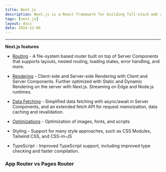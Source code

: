 ```yaml
---
title: Next.js
description: Next.js is a React framework for building full-stack web applications.
tags: [next.js]
layout: docs
data: 2024-12-06
---
```


---

**Next.js features**

- [Routing](/docs/next/routing) - A file-system based router built on top of Server Components that supports layouts, nested routing, loading states, error handling, and more.

- [Rendering](/docs/next/rendering) - Client-side and Server-side Rendering with Client and Server Components. Further optimized with Static and Dynamic Rendering on the server with Next.js. Streaming on Edge and Node.js runtimes.

- [Data Fetching](/docs/next/fetching) - Simplified data fetching with async/await in Server Components, and an extended fetch API for request memoization, data caching and revalidation.

- [Optimizations](/docs/next/optimizations) - Optimization of images, fonts, and scripts

- Styling - Support for many style approaches, such as CSS Modules, Tailwind CSS, and CSS-in-JS

- TypeScript - Improved TypeScript support, including improved type checking and faster compilation.

### App Router vs Pages Router
